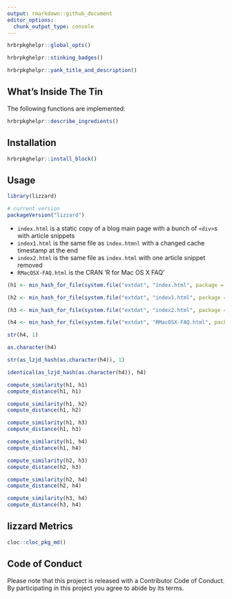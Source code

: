 ```yaml
---
output: rmarkdown::github_document
editor_options: 
  chunk_output_type: console
---
```

```r
hrbrpkghelpr::global_opts()
```

```r
hrbrpkghelpr::stinking_badges()
```

```r
hrbrpkghelpr::yank_title_and_description()
```

## What's Inside The Tin

The following functions are implemented:

```r
hrbrpkghelpr::describe_ingredients()
```

## Installation

```r
hrbrpkghelpr::install_block()
```

## Usage

```r
library(lizzard)

# current version
packageVersion("lizzard")

```

- `index.html` is a static copy of a blog main page with a bunch of `<div>`s with article snippets
- `index1.html` is the same file as `index.htmnl` with a changed cache timestamp at the end
- `index2.html` is the same file as `index.html` with one article snippet removed
- `RMacOSX-FAQ.html` is the CRAN 'R for Mac OS X FAQ'

```r
(h1 <- min_hash_for_file(system.file("extdat", "index.html", package = "lizzard")))

(h2 <- min_hash_for_file(system.file("extdat", "index1.html", package = "lizzard")))

(h3 <- min_hash_for_file(system.file("extdat", "index2.html", package = "lizzard")))

(h4 <- min_hash_for_file(system.file("extdat", "RMacOSX-FAQ.html", package = "lizzard")))

str(h4, 1)

as.character(h4)

str(as_lzjd_hash(as.character(h4)), 1)

identical(as_lzjd_hash(as.character(h4)), h4)

compute_similarity(h1, h1)
compute_distance(h1, h1)

compute_similarity(h1, h2)
compute_distance(h1, h2)

compute_similarity(h1, h3)
compute_distance(h1, h3)

compute_similarity(h1, h4)
compute_distance(h1, h4)

compute_similarity(h2, h3)
compute_distance(h2, h3)

compute_similarity(h2, h4)
compute_distance(h2, h4)

compute_similarity(h3, h4)
compute_distance(h3, h4)
```

## lizzard Metrics

```r
cloc::cloc_pkg_md()
```

## Code of Conduct

Please note that this project is released with a Contributor Code of Conduct. 
By participating in this project you agree to abide by its terms.
